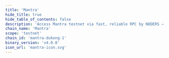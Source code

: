 ```yaml
---
title: 'Mantra'
hide_title: true
hide_table_of_contents: false
description: 'Access Mantra testnet via fast, reliable RPC by NODERS — no limits, Omnichain-ready, and built for scalable Web3'
chain_name: 'Mantra'
scope: 'testnet'
chain_id: 'mantra-dukong-1'
binary_version: 'v4.0.0'
icon_url: 'mantra-icon.svg'
---
```



<ChainLayout>
  <ChainHero
    name="Mantra"
    iconUrl="img/mantra-icon.svg"
    bgColor="#FE99D0"
    scope="testnet"
    chainId="mantra-dukong-1"
    nodeVersion="v4.0.0"
    token=""
    stakeUrl=""
    restakeUrl=""
    websiteUrl="https://www.mantrachain.io/"
    githubUrl="https://github.com/MANTRA-Finance/public"
    xUrl="https://twitter.com/MANTRA_Chain"
    discordUrl="https://discord.gg/gfks4TwAJV"
  />

  <ProductLinks
    appUrl=""
    appImageUrl="img/products/"
    explorerUrl=""
    explorerImageUrl="img/products/"
    faucetUrl=""
  />

  <ToolsGrid
    chainName="mantra"
    scope="testnet"
    showInstall={true}
    showUpgrade={true}
    showGenesis={true}
    showCli={true}
    showEndpoints={true}
    showStateSync={true}
    showSnapshot={true}
    showLivePeers={true}
    showSeed={true}
    showAddressBook={true}
    showExplorersList={true}
    showPublicEndpoints={false}
    showUsefulTools={true}
    showUpgradeWatcher={false}
  />

</ChainLayout>
